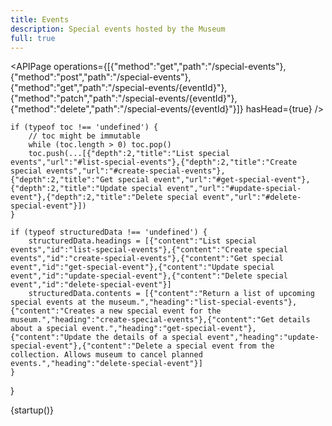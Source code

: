 ```yaml
---
title: Events
description: Special events hosted by the Museum
full: true
---
```


<APIPage operations={[{"method":"get","path":"/special-events"},{"method":"post","path":"/special-events"},{"method":"get","path":"/special-events/{eventId}"},{"method":"patch","path":"/special-events/{eventId}"},{"method":"delete","path":"/special-events/{eventId}"}]} hasHead={true} />

    if (typeof toc !== 'undefined') {
        // toc might be immutable
        while (toc.length > 0) toc.pop()
        toc.push(...[{"depth":2,"title":"List special events","url":"#list-special-events"},{"depth":2,"title":"Create special events","url":"#create-special-events"},{"depth":2,"title":"Get special event","url":"#get-special-event"},{"depth":2,"title":"Update special event","url":"#update-special-event"},{"depth":2,"title":"Delete special event","url":"#delete-special-event"}])
    }
    
    if (typeof structuredData !== 'undefined') {
        structuredData.headings = [{"content":"List special events","id":"list-special-events"},{"content":"Create special events","id":"create-special-events"},{"content":"Get special event","id":"get-special-event"},{"content":"Update special event","id":"update-special-event"},{"content":"Delete special event","id":"delete-special-event"}]
        structuredData.contents = [{"content":"Return a list of upcoming special events at the museum.","heading":"list-special-events"},{"content":"Creates a new special event for the museum.","heading":"create-special-events"},{"content":"Get details about a special event.","heading":"get-special-event"},{"content":"Update the details of a special event","heading":"update-special-event"},{"content":"Delete a special event from the collection. Allows museum to cancel planned events.","heading":"delete-special-event"}]
    }
}

{startup()}